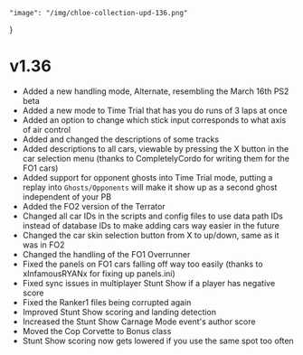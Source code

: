     "image": "/img/chloe-collection-upd-136.png"
}

# v1.36

- Added a new handling mode, Alternate, resembling the March 16th PS2 beta
- Added a new mode to Time Trial that has you do runs of 3 laps at once
- Added an option to change which stick input corresponds to what axis of air control
- Added and changed the descriptions of some tracks
- Added descriptions to all cars, viewable by pressing the X button in the car selection menu (thanks to CompletelyCordo for writing them for the FO1 cars)
- Added support for opponent ghosts into Time Trial mode, putting a replay into `Ghosts/Opponents` will make it show up as a second ghost independent of your PB
- Added the FO2 version of the Terrator
- Changed all car IDs in the scripts and config files to use data path IDs instead of database IDs to make adding cars way easier in the future
- Changed the car skin selection button from X to up/down, same as it was in FO2
- Changed the handling of the FO1 Overrunner
- Fixed the panels on FO1 cars falling off way too easily (thanks to xInfamousRYANx for fixing up panels.ini)
- Fixed sync issues in multiplayer Stunt Show if a player has negative score
- Fixed the Ranker1 files being corrupted again
- Improved Stunt Show scoring and landing detection
- Increased the Stunt Show Carnage Mode event's author score
- Moved the Cop Corvette to Bonus class
- Stunt Show scoring now gets lowered if you use the same spot too often